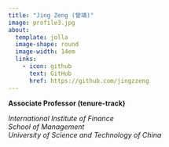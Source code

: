 ```yaml
---
title: "Jing Zeng (曾靖)"
image: profile3.jpg
about:
  template: jolla
  image-shape: round
  image-width: 14em
  links:
    - icon: github
      text: GitHub
      href: https://github.com/jingzzeng
---
```


**Associate Professor (tenure-track)**

*International Institute of Finance*\
*School of Management*\
*University of Science and Technology of China*
